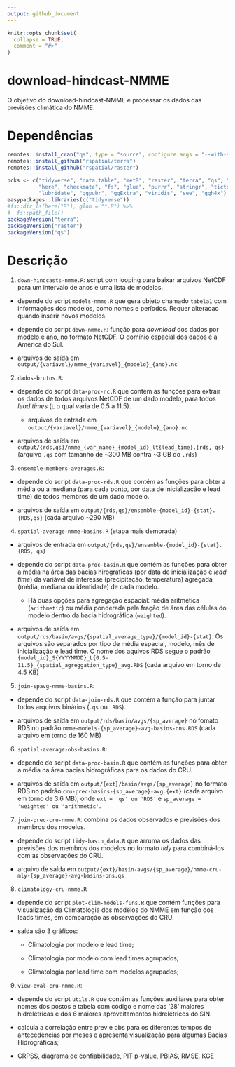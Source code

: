 ```yaml
---
output: github_document
---
```


<!-- README.md is generated from README.Rmd. Please edit that file -->

```r
knitr::opts_chunk$set(
  collapse = TRUE,
  comment = "#>"
)
```

# download-hindcast-NMME

<!-- badges: start -->
<!-- badges: end -->

O objetivo do download-hindcast-NMME é processar os dados das previsões climática do NMME. 






# Dependências

```r
remotes::install_cran("qs", type = "source", configure.args = "--with-simd=AVX2")
remotes::install_github("rspatial/terra")
remotes::install_github("rspatial/raster")
```


```r
pcks <- c("tidyverse", "data.table", "metR", "raster", "terra", "qs", "readr", 
          "here", "checkmate", "fs", "glue", "purrr", "stringr", "tictoc",
          "lubridate", "ggpubr", "ggExtra", "viridis", "see", "ggh4x")
easypackages::libraries(c("tidyverse"))
#fs::dir_ls(here("R"), glob = "*.R") %>%
#  fs::path_file()
packageVersion("terra")
packageVersion("raster")
packageVersion("qs")
```

# Descrição

1. `down-hindcasts-nmme.R`: script com looping para baixar arquivos NetCDF para um intervalo de anos e uma lista de modelos.

  - depende do script `models-nmme.R` que gera objeto chamado `tabela1` com informações dos modelos, como nomes e períodos. Requer alteracao quando inserir novos modelos.
  
  - depende do script `down-nmme.R`: função para *download* dos dados por modelo e ano, no formato NetCDF. O domínio espacial dos dados é a América do Sul.

  - arquivos de saída em `output/{variavel}/nmme_{variavel}_{modelo}_{ano}.nc`


2. `dados-brutos.R`: 

  - depende do script `data-proc-nc.R` que contém as funções para extrair os dados de todos arquivos NetCDF de um dado modelo, para todos *lead times* (`L` o qual varia de 0.5 a 11.5). 
  
    - arquivos de entrada em `output/{variavel}/nmme_{variavel}_{modelo}_{ano}.nc`
  
  - arquivos de saída em `output/{rds,qs}/nmme_{var_name}_{model_id}_lt{lead_time}.{rds, qs}` (arquivo `.qs` com tamanho de ~300 MB contra ~3 GB do `.rds`)
  





3. `ensemble-members-averages.R`:


  - depende do script `data-proc-rds.R` que contém as funções para obter a média 
  ou a mediana (para cada ponto, por data de inicialização e lead time) de todos 
  membros de um dado modelo.
  
  - arquivos de saída em `output/{rds,qs}/ensemble-{model_id}-{stat}.{RDS,qs}` (cada arquivo ~290 MB)

  

  
4. `spatial-average-nmme-basins.R` (etapa mais demorada)

  - arquivos de entrada em `output/{rds,qs}/ensemble-{model_id}-{stat}.{RDS, qs}`

  - depende do script `data-proc-basin.R` que contém as funções para obter a média 
  na área das bacias hirográficas (por data de inicialização e *lead time*) da variável de interesse (precipitação, temperatura) agregada (média, mediana ou identidade) de cada modelo. 
  
    - Há duas opções para agregação espacial: média aritmética (`arithmetic`) ou média ponderada pela fração de área das células do modelo dentro da bacia hidrográfica (`weighted`).
  
  - arquivos de saída em `output/rds/basin/avgs/{spatial_average_type}/{model_id}-{stat}`. Os arquivos são separados por tipo de média espacial, modelo, mês de inicialização e lead time. O nome dos aquivos RDS segue o padrão `{model_id}_S{YYYYMMDD}_L{0.5-11.5}_{spatial_agreggation_type}_avg.RDS` (cada arquivo em torno de 4.5 KB)


  
5. `join-spavg-nmme-basins.R`:


  - depende do script `data-join-rds.R` que contém a função para juntar todos arquivos binários (`.qs` ou `.RDS`).
  
  - arquivos de saída em `output/rds/basin/avgs/{sp_average}` no fomato RDS no padrão `nmme-models-{sp_average}-avg-basins-ons.RDS` (cada arquivo em torno de 160 MB)




6. `spatial-average-obs-basins.R`:

  - depende do script `data-proc-basin.R` que contém as funções para obter a média na área bacias hidrográficas para os dados do CRU. 
  
  - arquivos de saída em `output/{ext}/basin/avgs/{sp_average}` no formato RDS no padrão `cru-prec-basins-{sp_average}-avg.{ext}` (cada arquivo em torno de 3.6 MB), onde `ext = 'qs' ou 'RDS'` e `sp_average =  'weighted' ou 'arithmetic'`.


7. `join-prec-cru-nmme.R`: combina os dados observados e previsões dos membros dos modelos. 

  - depende do script `tidy-basin_data.R` que arruma os dados das previsões dos membros dos modelos no formato *tidy* para combiná-los com as observações do CRU. 

  - arquivo de saída em `output/{ext}/basin-avgs/{sp_average}/nmme-cru-mly-{sp_average}-avg-basins-ons.qs`
  

8. `climatology-cru-nmme.R` 

  - depende do script `plot-clim-models-funs.R` que contém funções para visualização da Climatologia dos modelos do NMME em função dos leads times, em comparação as observações do CRU.
  
  - saída são 3 gráficos: 
      
      - Climatologia por modelo e lead time;
      
      - Climatologia por modelo com lead times agrupados;
      
      - Climatologia por lead time com modelos agrupados;


9. `view-eval-cru-nmme.R`:

  - depende do script `utils.R` que contém as funções auxiliares para obter nomes dos postos e tabela com código e nome das '28' maiores hidrelétricas e dos 6 maiores aproveitamentos hidrelétricos do SIN. 
  
  
  - calcula a correlação entre prev e obs para os diferentes tempos de antecedências por meses e apresenta visualização para algumas Bacias Hidrográficas;
  

  - CRPSS, diagrama de confiabilidade, PIT p-value, PBIAS, RMSE, KGE







  
 
 
 
 
